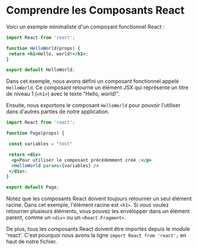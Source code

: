 # Comprendre les Composants React

Voici un exemple minimaliste d'un composant fonctionnel React :

```jsx filename="mon-composant.js"
import React from 'react';

function HelloWorld(props) {
 return <h1>Hello, world!</h1>;
}

export default HelloWorld;
```

Dans cet exemple, nous avons défini un composant fonctionnel appelé `HelloWorld`. Ce composant retourne un élément JSX qui représente un titre de niveau 1 (`<h1>`) avec le texte "Hello, world!".

Ensuite, nous exportons le composant `HelloWorld` pour pouvoir l'utiliser dans d'autres parties de notre application.
```jsx filename="utilisation-du-composant.js"
import React from 'react';

function Page(props) {

 const variables = "test"

 return <div>
  <p>Pour utiliser le composant précédemment créé :</p>
  <HelloWorld params={variables} />
 </div>;
}

export default Page;
```

Notez que les composants React doivent toujours retourner un seul élément racine. Dans cet exemple, l'élément racine est `<h1>`. Si vous voulez retourner plusieurs éléments, vous pouvez les envelopper dans un élément parent, comme un `<div>` ou un `<React.Fragment>`.

De plus, tous les composants React doivent être importés depuis le module 'react'. C'est pourquoi nous avons la ligne `import React from 'react';` en haut de notre fichier.

